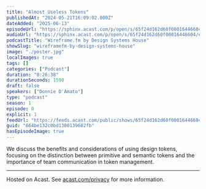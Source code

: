 ```yaml
---
title: "Almost Useless Tokens"
publishedAt: "2024-05-21T16:09:02.000Z"
dateAdded: "2025-06-13"
episodeUrl: "https://sphinx.acast.com/p/open/s/65f24d162d60f00016446604/e/664be132c0bd1300139682fb/media.mp3"
audioUrl: "https://sphinx.acast.com/p/open/s/65f24d162d60f00016446604/e/664be132c0bd1300139682fb/media.mp3"
podcastTitle: "Wireframe.fm by Design Systems House"
showSlug: "wireframefm-by-design-systems-house"
image: "./poster.jpg"
localImages: true
tags: []
categories: ["Podcast"]
duration: "0:26:38"
durationSeconds: 1598
draft: false
speakers: ["Donnie D'Amato"]
type: "podcast"
season: 1
episode: 8
explicit: 1
feedUrl: "https://feeds.acast.com/public/shows/65f24d162d60f00016446604"
guid: "664be132c0bd1300139682fb"
hasEpisodeImage: true
---
```

We discuss the benefits and considerations of using design tokens, focusing on the distinction between primitive and semantic tokens and the importance of team communication in token management.  

---

Hosted on Acast. See [acast.com/privacy](https://acast.com/privacy) for more information.
